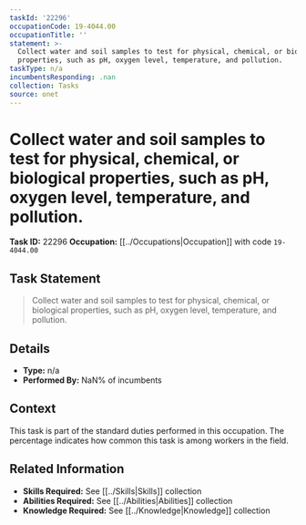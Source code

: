 ```yaml
---
taskId: '22296'
occupationCode: 19-4044.00
occupationTitle: ''
statement: >-
  Collect water and soil samples to test for physical, chemical, or biological
  properties, such as pH, oxygen level, temperature, and pollution.
taskType: n/a
incumbentsResponding: .nan
collection: Tasks
source: onet
---
```

# Collect water and soil samples to test for physical, chemical, or biological properties, such as pH, oxygen level, temperature, and pollution.

**Task ID:** 22296
**Occupation:** [[../Occupations|Occupation]] with code `19-4044.00`

## Task Statement

> Collect water and soil samples to test for physical, chemical, or biological properties, such as pH, oxygen level, temperature, and pollution.

## Details

- **Type:** n/a
- **Performed By:** NaN% of incumbents

## Context

This task is part of the standard duties performed in this occupation. The percentage indicates how common this task is among workers in the field.

## Related Information

- **Skills Required:** See [[../Skills|Skills]] collection
- **Abilities Required:** See [[../Abilities|Abilities]] collection
- **Knowledge Required:** See [[../Knowledge|Knowledge]] collection
